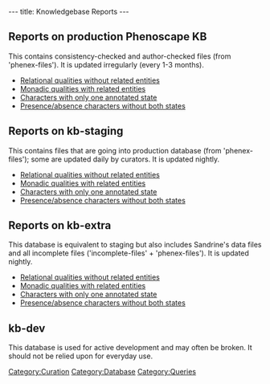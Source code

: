 ---
title: Knowledgebase Reports
---

==Reports on production Phenoscape KB==
This contains consistency-checked and author-checked files (from 'phenex-files').  It is updated irregularly (every 1-3 months).

* [http://kb.phenoscape.org/OBD-WS/statistics/consistencyreports/relationalqualitieswithoutrelatedentities Relational qualities without related entities]
* [http://kb.phenoscape.org/OBD-WS/statistics/consistencyreports/nonrelationalqualitieswithrelatedentities Monadic qualities with related entities]
* [http://kb.phenoscape.org/OBD-WS/statistics/consistencyreports/characterswithonlyoneannotatedstate Characters with only one annotated state]
* [http://kb.phenoscape.org/OBD-WS/statistics/consistencyreports/characterswithonlyoneoftwopossibleannotations Presence/absence characters without both states]

==Reports on kb-staging==
This contains files that are going into production database (from 'phenex-files'); some are updated daily by curators. It is updated nightly.
* [http://kb-staging.phenoscape.org/OBD-WS/statistics/consistencyreports/relationalqualitieswithoutrelatedentities Relational qualities without related entities]
* [http://kb-staging.phenoscape.org/OBD-WS/statistics/consistencyreports/nonrelationalqualitieswithrelatedentities Monadic qualities with related entities]
* [http://kb-staging.phenoscape.org/OBD-WS/statistics/consistencyreports/characterswithonlyoneannotatedstate Characters with only one annotated state]
* [http://kb-staging.phenoscape.org/OBD-WS/statistics/consistencyreports/characterswithonlyoneoftwopossibleannotations Presence/absence characters without both states]

==Reports on kb-extra==
This database is equivalent to staging but also includes Sandrine's data files and all incomplete files ('incomplete-files' + 'phenex-files').  It is updated nightly.
* [http://kb-dev.phenoscape.org:8080/obd-expt/statistics/consistencyreports/relationalqualitieswithoutrelatedentities Relational qualities without related entities]
* [http://kb-dev.phenoscape.org:8080/obd-expt/statistics/consistencyreports/nonrelationalqualitieswithrelatedentities Monadic qualities with related entities]
* [http://kb-dev.phenoscape.org:8080/obd-expt/statistics/consistencyreports/characterswithonlyoneannotatedstate Characters with only one annotated state]
* [http://kb-dev.phenoscape.org:8080/obd-expt/statistics/consistencyreports/characterswithonlyoneoftwopossibleannotations Presence/absence characters without both states]

==kb-dev==
This database is used for active development and may often be broken. It should not be relied upon for everyday use.

[[Category:Curation]]
[[Category:Database]]
[[Category:Queries]]